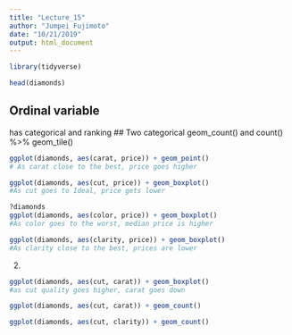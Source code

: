```yaml
---
title: "Lecture_15"
author: "Jumpei Fujimoto"
date: "10/21/2019"
output: html_document
---
```


```r
library(tidyverse)
```
```r
head(diamonds)
```
## Ordinal variable 
has categorical and ranking
## Two categorical
geom_count() and count() %>% geom_tile()
```r
ggplot(diamonds, aes(carat, price)) + geom_point()
# As carat close to the best, price goes higher
```

```r
ggplot(diamonds, aes(cut, price)) + geom_boxplot()
#As cut goes to Ideal, price gets lower
```
```r
?diamonds
ggplot(diamonds, aes(color, price)) + geom_boxplot()
#As color goes to the worst, median price is higher
```
```r
ggplot(diamonds, aes(clarity, price)) + geom_boxplot()
#As clarity close to the best, prices are lower
```
2.
```r
ggplot(diamonds, aes(cut, carat)) + geom_boxplot()
#as cut quality goes higher, carat goes down
```

```r
ggplot(diamonds, aes(cut, carat)) + geom_count()
```
```r
ggplot(diamonds, aes(cut, clarity)) + geom_count()

```
```r

```




